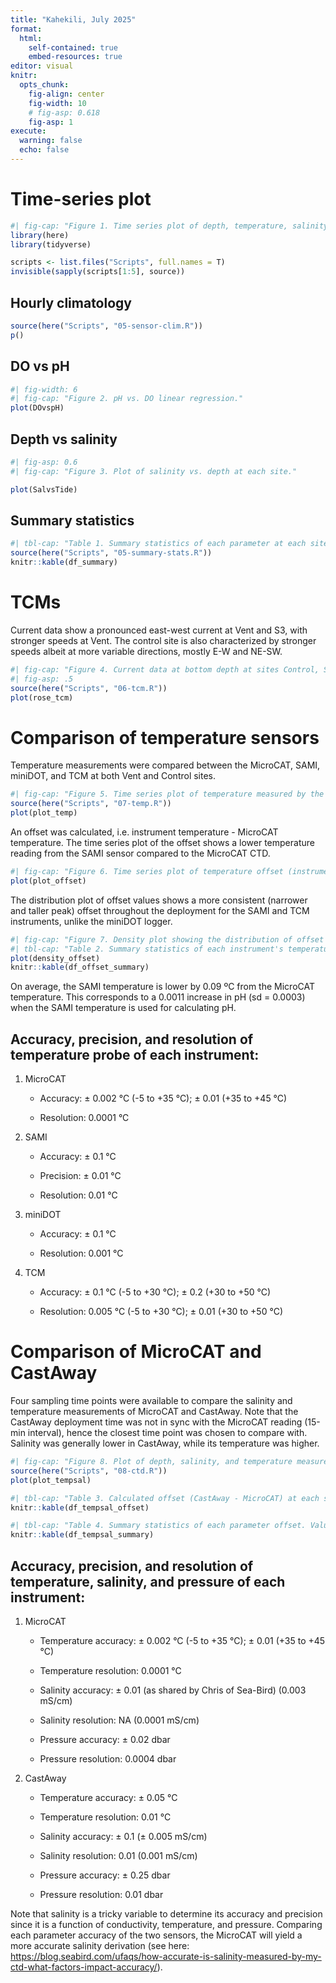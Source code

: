 ```yaml
---
title: "Kahekili, July 2025"
format:
  html:
    self-contained: true
    embed-resources: true
editor: visual
knitr:
  opts_chunk:
    fig-align: center
    fig-width: 10
    # fig-asp: 0.618
    fig-asp: 1
execute:
  warning: false
  echo: false
---
```


# Time-series plot

```r
#| fig-cap: "Figure 1. Time series plot of depth, temperature, salinity (from MicroCAT), pH (from SAMI; salinity and temperature-corrected from MicroCAT), and DO (from miniDOT) from July 13 to 16. Shaded yellow areas are daytimes (between sunrise and sunset) and grey areas are nighttimes.Tide level predictions are also shown on the depth plot."
library(here)
library(tidyverse)

scripts <- list.files("Scripts", full.names = T)
invisible(sapply(scripts[1:5], source))

```

## Hourly climatology

```r
source(here("Scripts", "05-sensor-clim.R"))
p()
```

## DO vs pH

```r
#| fig-width: 6
#| fig-cap: "Figure 2. pH vs. DO linear regression."
plot(DOvspH)
```

## Depth vs salinity

```r
#| fig-asp: 0.6
#| fig-cap: "Figure 3. Plot of salinity vs. depth at each site."

plot(SalvsTide)
```

## Summary statistics

```r
#| tbl-cap: "Table 1. Summary statistics of each parameter at each site. Values are reported as mean ± s.d. (range)."
source(here("Scripts", "05-summary-stats.R"))
knitr::kable(df_summary)
```

# TCMs

Current data show a pronounced east-west current at Vent and S3, with stronger speeds at Vent. The control site is also characterized by stronger speeds albeit at more variable directions, mostly E-W and NE-SW.

```r
#| fig-cap: "Figure 4. Current data at bottom depth at sites Control, S3, and Vent."
#| fig-asp: .5
source(here("Scripts", "06-tcm.R"))
plot(rose_tcm)
```

# Comparison of temperature sensors

Temperature measurements were compared between the MicroCAT, SAMI, miniDOT, and TCM at both Vent and Control sites.

```r
#| fig-cap: "Figure 5. Time series plot of temperature measured by the different instruments."
source(here("Scripts", "07-temp.R"))
plot(plot_temp)

```

An offset was calculated, i.e. instrument temperature - MicroCAT temperature. The time series plot of the offset shows a lower temperature reading from the SAMI sensor compared to the MicroCAT CTD.

```r
#| fig-cap: "Figure 6. Time series plot of temperature offset (instrument - MicroCAT)."
plot(plot_offset)
```

The distribution plot of offset values shows a more consistent (narrower and taller peak) offset throughout the deployment for the SAMI and TCM instruments, unlike the miniDOT logger.

```r
#| fig-cap: "Figure 7. Density plot showing the distribution of offset values of each sensor during the deployment."
#| tbl-cap: "Table 2. Summary statistics of each instrument's temperature offset. Values are reported as mean ± s.d. (range)."
plot(density_offset)
knitr::kable(df_offset_summary)
```

On average, the SAMI temperature is lower by 0.09 ºC from the MicroCAT temperature. This corresponds to a 0.0011 increase in pH (sd = 0.0003) when the SAMI temperature is used for calculating pH.

## Accuracy, precision, and resolution of temperature probe of each instrument:

1.  MicroCAT

    -   Accuracy: ± 0.002 °C (-5 to +35 °C); ± 0.01 (+35 to +45 °C)

    -   Resolution: 0.0001 °C

2.  SAMI

    -   Accuracy: ± 0.1 °C

    -   Precision: ± 0.01 °C

    -   Resolution: 0.01 °C

3.  miniDOT

    -   Accuracy: ± 0.1 °C

    -   Resolution: 0.001 °C

4.  TCM

    -   Accuracy: ± 0.1 °C (-5 to +30 °C); ± 0.2 (+30 to +50 °C)

    -   Resolution: 0.005 °C (-5 to +30 °C); ± 0.01 (+30 to +50 °C)

# Comparison of MicroCAT and CastAway

Four sampling time points were available to compare the salinity and temperature measurements of MicroCAT and CastAway. Note that the CastAway deployment time was not in sync with the MicroCAT reading (15-min interval), hence the closest time point was chosen to compare with. Salinity was generally lower in CastAway, while its temperature was higher.

```r
#| fig-cap: "Figure 8. Plot of depth, salinity, and temperature measured by the MicroCAT and CastAway instruments at four sampling points."
source(here("Scripts", "08-ctd.R"))
plot(plot_tempsal)

```

```r
#| tbl-cap: "Table 3. Calculated offset (CastAway - MicroCAT) at each sampling point."
knitr::kable(df_tempsal_offset)
```

```r
#| tbl-cap: "Table 4. Summary statistics of each parameter offset. Values are reported as mean ± s.d. (range)."
knitr::kable(df_tempsal_summary)
```

## Accuracy, precision, and resolution of temperature, salinity, and pressure of each instrument:

1.  MicroCAT

    -   Temperature accuracy: ± 0.002 °C (-5 to +35 °C); ± 0.01 (+35 to +45 °C)

    -   Temperature resolution: 0.0001 °C

    -   Salinity accuracy: ± 0.01 (as shared by Chris of Sea-Bird) (0.003 mS/cm)

    -   Salinity resolution: NA (0.0001 mS/cm)

    -   Pressure accuracy: ± 0.02 dbar

    -   Pressure resolution: 0.0004 dbar

2.  CastAway

    -   Temperature accuracy: ± 0.05 °C

    -   Temperature resolution: 0.01 °C

    -   Salinity accuracy: ± 0.1 (± 0.005 mS/cm)

    -   Salinity resolution: 0.01 (0.001 mS/cm)

    -   Pressure accuracy: ± 0.25 dbar

    -   Pressure resolution: 0.01 dbar

Note that salinity is a tricky variable to determine its accuracy and precision since it is a function of conductivity, temperature, and pressure. Comparing each parameter accuracy of the two sensors, the MicroCAT will yield a more accurate salinity derivation (see here: <https://blog.seabird.com/ufaqs/how-accurate-is-salinity-measured-by-my-ctd-what-factors-impact-accuracy/>).
